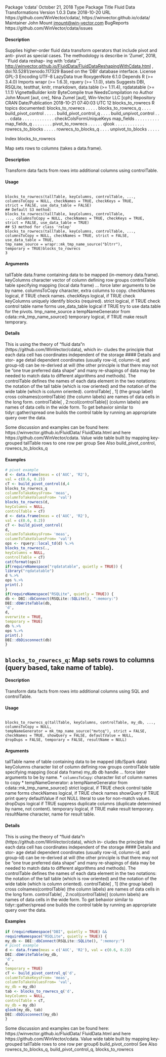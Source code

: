 Package ‘cdata’
October 21, 2018
Type Package
Title Fluid Data Transformations
Version 1.0.3
Date 2018-10-20
URL https://github.com/WinVector/cdata/,
https://winvector.github.io/cdata/
Maintainer John Mount <jmount@win-vector.com>
BugReports https://github.com/WinVector/cdata/issues

#### Description 
 Supplies higher-order fluid data transform operators that include pivot and anti-
pivot as special cases.
The methodology is describe in 'Zumel', 2018, ``Fluid data reshap-
ing with 'cdata''', <http://winvector.github.io/FluidData/FluidDataReshapingWithCdata.html> , doi:10.5281/zenodo.117329
Based on the 'DBI' database interface.
License GPL-3
Encoding UTF-8
LazyData true
RoxygenNote 6.1.0
Depends R (>= 3.4.0)
Imports wrapr (>= 1.6.3), rquery (>= 1.1.0), stats
Suggests DBI, RSQLite, testthat, knitr, rmarkdown, data.table (>=
1.11.4), rqdatatable (>= 1.1.1)
VignetteBuilder knitr
ByteCompile true
NeedsCompilation no
Author John Mount [aut, cre],
Nina Zumel [aut],
Win-Vector LLC [cph]
Repository CRAN
Date/Publication 2018-10-21 07:40:03 UTC
12
blocks_to_rowrecs
R topics documented:
blocks_to_rowrecs . . . . .
blocks_to_rowrecs_q . . . .
build_pivot_control . . . . .
build_pivot_control_q . . . .
build_unpivot_control . . . .
cdata . . . . . . . . . . . . .
checkColsFormUniqueKeys
map_fields . . . . . . . . . .
map_fields_q . . . . . . . .
pivot_to_rowrecs . . . . . .
qlook . . . . . . . . . . . .
rowrecs_to_blocks . . . . .
rowrecs_to_blocks_q . . . .
unpivot_to_blocks . . . . . 




Index
blocks_to_rowrecs



Map sets rows to columns (takes a data.frame).

#### Description 

Transform data facts from rows into additional columns using controlTable.

#### Usage 
 <pre><code>
blocks_to_rowrecs(tallTable, keyColumns, controlTable, ...,
columnsToCopy = NULL, checkNames = TRUE, checkKeys = TRUE,
strict = FALSE, use_data_table = FALSE)
## Default S3 method:
blocks_to_rowrecs(tallTable, keyColumns, controlTable,
..., columnsToCopy = NULL, checkNames = TRUE, checkKeys = TRUE,
strict = FALSE, use_data_table = TRUE)
## S3 method for class 'relop'
blocks_to_rowrecs(tallTable, keyColumns, controlTable, ...,
columnsToCopy = NULL, checkNames = TRUE, strict = FALSE,
use_data_table = TRUE,
tmp_name_source = wrapr::mk_tmp_name_source("bltrr"),
temporary = TRUE)blocks_to_rowrecs
3
</code></pre>
#### Arguments 

tallTable data.frame containing data to be mapped (in-memory data.frame).
keyColumns character vector of column defining row groups
controlTable table specifying mapping (local data frame)
... force later arguments to be by name.
columnsToCopy character, extra columns to copy.
checkNames logical, if TRUE check names.
checkKeys logical, if TRUE check keyColumns uniquely identify blocks (required).
strict logical, if TRUE check control table name forms
use_data_table logical if TRUE try to use data.table for the pivots.
tmp_name_source
a tempNameGenerator from cdata::mk_tmp_name_source()
temporary
logical, if TRUE make result temporary.

#### Details 

This is using the theory of "fluid data"n (https://github.com/WinVector/cdata), which in-
cludes the principle that each data cell has coordinates independent of the storage 
#### Details 
 and stor-
age detail dependent coordinates (usually row-id, column-id, and group-id) can be re-derived at will
(the other principle is that there may not be "one true preferred data shape" and many re-shapings
of data may be needed to match data to different algorithms and methods).
The controlTable defines the names of each data element in the two notations: the notation of the
tall table (which is row oriented) and the notation of the wide table (which is column oriented).
controlTable[ , 1] (the group label) cross colnames(controlTable) (the column labels) are names of
data cells in the long form. controlTable[ , 2:ncol(controlTable)] (column labels) are names of data
cells in the wide form. To get behavior similar to tidyr::gather/spread one builds the control table
by running an appropriate query over the data.

Some discussion and examples  can be found here: https://winvector.github.io/FluidData/
FluidData.html and here https://github.com/WinVector/cdata.
Value
wide table built by mapping key-grouped tallTable rows to one row per group
See Also
build_pivot_control, rowrecs_to_blocks_q


#### Examples 
```r
# pivot example
d <- data.frame(meas = c('AUC', 'R2'),
val = c(0.6, 0.2))
cT <- build_pivot_control(d,4
blocks_to_rowrecs_q
columnToTakeKeysFrom= 'meas',
columnToTakeValuesFrom= 'val')
blocks_to_rowrecs(d,
keyColumns = NULL,
controlTable = cT)
d <- data.frame(meas = c('AUC', 'R2'),
val = c(0.6, 0.2))
cT <- build_pivot_control(
d,
columnToTakeKeysFrom= 'meas',
columnToTakeValuesFrom= 'val')
ops <- rquery::local_td(d) %.>%
blocks_to_rowrecs(.,
keyColumns = NULL,
controlTable = cT)
cat(format(ops))
if(requireNamespace("rqdatatable", quietly = TRUE)) {
library("rqdatatable")
d %.>%
ops %.>%
print(.)
}
if(requireNamespace("RSQLite", quietly = TRUE)) {
db <- DBI::dbConnect(RSQLite::SQLite(), ":memory:")
DBI::dbWriteTable(db,
'd',
d,
overwrite = TRUE,
temporary = TRUE)
db %.>%
ops %.>%
print(.)
DBI::dbDisconnect(db)
}
```


## ``blocks_to_rowrecs_q``: Map sets rows to columns (query based, take name of table).

#### Description 

Transform data facts from rows into additional columns using SQL and controlTable.

#### Usage 
 <pre><code>
blocks_to_rowrecs_q(tallTable, keyColumns, controlTable, my_db, ...,
columnsToCopy = NULL,
tempNameGenerator = mk_tmp_name_source("mvtcq"), strict = FALSE,
checkNames = TRUE, showQuery = FALSE, defaultValue = NULL,
dropDups = FALSE, temporary = FALSE, resultName = NULL)
</code></pre>
#### Arguments 

tallTable name of table containing data to be mapped (db/Spark data)
keyColumns character list of column defining row groups
controlTable table specifying mapping (local data frame)
my_db db handle
... force later arguments 
 to be by name.
* ``columnsToCopy``: character list of column names to copy
* tempNameGenerator: a tempNameGenerator from cdata::mk_tmp_name_source()
strict logical, if TRUE check control table name forms
checkNames logical, if TRUE check names
showQuery if TRUE print query
defaultValue if not NULL literal to use for non-match values.
dropDups logical if TRUE suppress duplicate columns (duplicate determined by name, not
content).
temporary logical, if TRUE make result temporary.
resultName character, name for result table.

#### Details 

This is using the theory of "fluid data"n (https://github.com/WinVector/cdata), which in-
cludes the principle that each data cell has coordinates independent of the storage 
#### Details 
 and stor-
age detail dependent coordinates (usually row-id, column-id, and group-id) can be re-derived at will
(the other principle is that there may not be "one true preferred data shape" and many re-shapings
of data may be needed to match data to different algorithms and methods).
The controlTable defines the names of each data element in the two notations: the notation of the
tall table (which is row oriented) and the notation of the wide table (which is column oriented).
controlTable[ , 1] (the group label) cross colnames(controlTable) (the column labels) are names of
data cells in the long form. controlTable[ , 2:ncol(controlTable)] (column labels) are names of data
cells in the wide form. To get behavior similar to tidyr::gather/spread one builds the control table
by running an appropriate query over the data.



#### Examples 
```r
if (requireNamespace("DBI", quietly = TRUE) &&
requireNamespace("RSQLite", quietly = TRUE)) {
my_db <- DBI::dbConnect(RSQLite::SQLite(), ":memory:")
# pivot example
d <- data.frame(meas = c('AUC', 'R2'), val = c(0.6, 0.2))
DBI::dbWriteTable(my_db,
'd',
d,
temporary = TRUE)
cT <- build_pivot_control_q('d',
columnToTakeKeysFrom= 'meas',
columnToTakeValuesFrom= 'val',
my_db = my_db)
tab <- blocks_to_rowrecs_q('d',
keyColumns = NULL,
controlTable = cT,
my_db = my_db)
qlook(my_db, tab)
DBI::dbDisconnect(my_db)
}
```

Some discussion and examples   can be found here: https://winvector.github.io/FluidData/
FluidData.html and here https://github.com/WinVector/cdata.
Value
wide table built by mapping key-grouped tallTable rows to one row per group6
build_pivot_control
See Also
rowrecs_to_blocks_q, build_pivot_control_q, blocks_to_rowrecs
